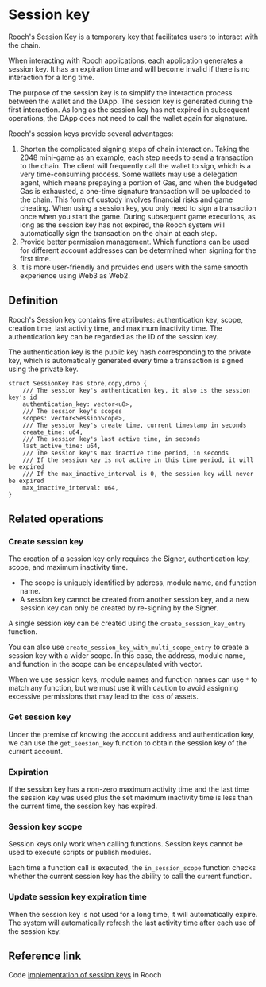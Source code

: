 # Session key

Rooch's Session Key is a temporary key that facilitates users to interact with the chain.

When interacting with Rooch applications, each application generates a session key. It has an expiration time and will become invalid if there is no interaction for a long time.

The purpose of the session key is to simplify the interaction process between the wallet and the DApp. The session key is generated during the first interaction. As long as the session key has not expired in subsequent operations, the DApp does not need to call the wallet again for signature.

Rooch's session keys provide several advantages:

1. Shorten the complicated signing steps of chain interaction. Taking the 2048 mini-game as an example, each step needs to send a transaction to the chain. The client will frequently call the wallet to sign, which is a very time-consuming process. Some wallets may use a delegation agent, which means prepaying a portion of Gas, and when the budgeted Gas is exhausted, a one-time signature transaction will be uploaded to the chain. This form of custody involves financial risks and game cheating. When using a session key, you only need to sign a transaction once when you start the game. During subsequent game executions, as long as the session key has not expired, the Rooch system will automatically sign the transaction on the chain at each step.
2. Provide better permission management. Which functions can be used for different account addresses can be determined when signing for the first time.
3. It is more user-friendly and provides end users with the same smooth experience using Web3 as Web2.

## Definition

Rooch's Session key contains five attributes: authentication key, scope, creation time, last activity time, and maximum inactivity time. The authentication key can be regarded as the ID of the session key.

The authentication key is the public key hash corresponding to the private key, which is automatically generated every time a transaction is signed using the private key.

```move
struct SessionKey has store,copy,drop {
    /// The session key's authentication key, it also is the session key's id
    authentication_key: vector<u8>,
    /// The session key's scopes
    scopes: vector<SessionScope>,
    /// The session key's create time, current timestamp in seconds
    create_time: u64,
    /// The session key's last active time, in seconds
    last_active_time: u64,
    /// The session key's max inactive time period, in seconds
    /// If the session key is not active in this time period, it will be expired
    /// If the max_inactive_interval is 0, the session key will never be expired
    max_inactive_interval: u64,
}
```

## Related operations

### Create session key

The creation of a session key only requires the Signer, authentication key, scope, and maximum inactivity time.

- The scope is uniquely identified by address, module name, and function name.
- A session key cannot be created from another session key, and a new session key can only be created by re-signing by the Signer.

A single session key can be created using the `create_session_key_entry` function.

You can also use `create_session_key_with_multi_scope_entry` to create a session key with a wider scope. In this case, the address, module name, and function in the scope can be encapsulated with vector.

When we use session keys, module names and function names can use `*` to match any function, but we must use it with caution to avoid assigning excessive permissions that may lead to the loss of assets.

### Get session key

Under the premise of knowing the account address and authentication key, we can use the `get_seesion_key` function to obtain the session key of the current account.

### Expiration

If the session key has a non-zero maximum activity time and the last time the session key was used plus the set maximum inactivity time is less than the current time, the session key has expired.

### Session key scope

Session keys only work when calling functions. Session keys cannot be used to execute scripts or publish modules.

Each time a function call is executed, the `in_session_scope` function checks whether the current session key has the ability to call the current function.

### Update session key expiration time

When the session key is not used for a long time, it will automatically expire. The system will automatically refresh the last activity time after each use of the session key.

## Reference link

Code [implementation of session keys](https://github.com/rooch-network/rooch/blob/main/frameworks/rooch-framework/sources/session_key.move) in Rooch
